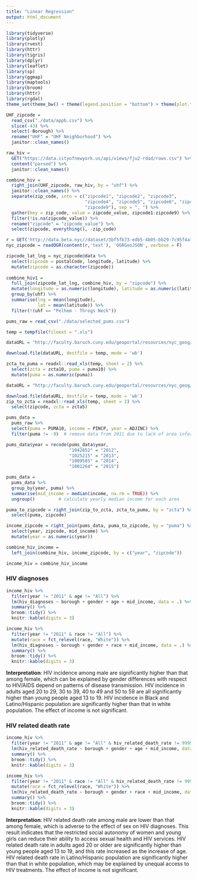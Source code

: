 ```yaml
---
title: "Linear Regression"
output: html_document
---
```


```r
library(tidyverse)
library(plotly)
library(rvest)
library(httr)
library(tigris)
library(dplyr)
library(leaflet)
library(sp)
library(ggmap)
library(maptools)
library(broom)
library(httr)
library(rgdal)
theme_set(theme_bw() + theme(legend.position = "bottom") + theme(plot.title = element_text(hjust = 0.5)))
```

```r
UHF_zipcode = 
  read_csv("./data/appb.csv") %>% 
  slice(-43) %>% 
  select(-Borough) %>% 
  rename("UHF" = "UHF Neighborhood") %>% 
  janitor::clean_names()
```

```r
raw_hiv = 
  GET("https://data.cityofnewyork.us/api/views/fju2-rdad/rows.csv") %>% 
  content("parsed") %>% 
  janitor::clean_names()

combine_hiv = 
  right_join(UHF_zipcode, raw_hiv, by = "uhf") %>%
  janitor::clean_names() %>% 
  separate(zip_code, into = c("zipcode1", "zipcode2", "zipcode3", 
                              "zipcode4", "zipcode5", "zipcode6", "zipcode7", "zipcode8",
                              "zipcode9"), sep = ", ") %>% 
  gather(key = zip_code, value = zipcode_value, zipcode1:zipcode9) %>% 
  filter(!is.na(zipcode_value)) %>% 
  rename("zipcode" = "zipcode_value") %>% 
  select(zipcode, everything(), -zip_code)
```

```r
r = GET('http://data.beta.nyc//dataset/3bf5fb73-edb5-4b05-bb29-7c95f4a727fc/resource/6df127b1-6d04-4bb7-b983-07402a2c3f90/download/f4129d9aa6dd4281bc98d0f701629b76nyczipcodetabulationareas.geojson')
nyc_zipcode = readOGR(content(r,'text'), 'OGRGeoJSON', verbose = F)

zipcode_lat_lng = nyc_zipcode@data %>% 
  select(zipcode = postalCode, longitude, latitude) %>% 
  mutate(zipcode = as.character(zipcode))
  
combine_hiv1 = 
  full_join(zipcode_lat_lng, combine_hiv, by = "zipcode") %>% 
  mutate(longitude = as.numeric(longitude), latitude = as.numeric(latitude)) %>% 
  group_by(uhf) %>% 
  summarise(lng = mean(longitude),
            lat = mean(latitude)) %>% 
  filter(!(uhf == "Pelhem - Throgs Neck"))
```

```r
pums_raw = read_csv("./data/selected_pums.csv")

temp = tempfile(fileext = ".xls")

dataURL = "http://faculty.baruch.cuny.edu/geoportal/resources/nyc_geog/nyc_zcta10_to_puma10.xls"

download.file(dataURL, destfile = temp, mode = 'wb')

zcta_to_puma = readxl::read_xls(temp, sheet = 2) %>% 
  select(zcta = zcta10, puma = puma10) %>% 
  mutate(puma = as.numeric(puma))

dataURL = "http://faculty.baruch.cuny.edu/geoportal/resources/nyc_geog/zip_to_zcta10_nyc_revised.xls"

download.file(dataURL, destfile = temp, mode = 'wb')
zip_to_zcta = readxl::read_xls(temp, sheet = 2) %>% 
  select(zipcode, zcta = zcta5) 
```

```r
pums_data = 
  pums_raw %>% 
  select(puma = PUMA10, income = PINCP, year = ADJINC) %>% 
  filter(puma != -9)  # remove data from 2011 due to lack of area information

pums_data$year = recode(pums_data$year, 
                        "1042852" = "2012",
                        "1025215" = "2013",  
                        "1009585" = "2014", 
                        "1001264" = "2015")   

pums_data = 
  pums_data %>% 
  group_by(year, puma) %>% 
  summarise(mid_income = median(income, na.rm = TRUE)) %>% 
  ungroup()         # calculate yearly median income for each area
```

```r
puma_to_zipcode = right_join(zip_to_zcta, zcta_to_puma, by = "zcta") %>%   # generaate a puma to zipcode file
  select(puma, zipcode)

income_zipcode = right_join(pums_data, puma_to_zipcode, by = "puma") %>%  # matching zipcode with median income data
  select(year, zipcode, mid_income) %>% 
  mutate(year = as.numeric(year))

combine_hiv_income = 
  left_join(combine_hiv, income_zipcode, by = c("year", "zipcode"))

income_hiv = combine_hiv_income
```



### HIV diagnoses

```r
income_hiv %>% 
  filter(year != "2011" & age != "All") %>%
  lm(hiv_diagnoses ~ borough + gender + age + mid_income, data = .) %>% 
  summary() %>% 
  broom::tidy() %>% 
  knitr::kable(digits = 3)

income_hiv %>% 
  filter(year != "2011" & race != "All") %>%
  mutate(race = fct_relevel(race, "White")) %>% 
  lm(hiv_diagnoses ~ borough + gender + race + mid_income, data = .) %>% 
  summary() %>% 
  broom::tidy() %>% 
  knitr::kable(digits = 3)
```

**Interpretation**:
HIV incidence among male are significantly higher than that among female, which can be explained by gender differences with respect to HIV/AIDS depend on patterns of disease transmission. HIV incidence in adults aged 20 to 29, 30 to 39, 40 to 49 and 50 to 59 are all significantly higher than young people aged 13 to 19. HIV incidence in Black and Latino/Hispanic population are significantly higher than that in white population. The effect of income is not significant.

### HIV related death rate

```r
income_hiv %>% 
  filter(year != "2011" & age != "All" & hiv_related_death_rate != 99999) %>%
  lm(hiv_related_death_rate ~ borough + gender + age + mid_income, data = .) %>% 
  summary() %>% 
  broom::tidy() %>% 
  knitr::kable(digits = 3)

income_hiv %>% 
  filter(year != "2011" & race != "All" & hiv_related_death_rate != 99999) %>%
  mutate(race = fct_relevel(race, "White")) %>%
  lm(hiv_related_death_rate ~ borough + gender + race + mid_income, data = .) %>% 
  summary() %>% 
  broom::tidy() %>% 
  knitr::kable(digits = 3)
```

**Interpretation**:
HIV related death rate among male are lower than that among female, which is adverse to the effect of sex on HIV diagnoses. This result indicates that the restricted social autonomy of women and young girls can reduce their ability to access sexual health and HIV services. HIV related death rate in adults aged 20 or older are significantly higher than young people aged 13 to 19, and this rate increased as the increase of age. HIV related death rate in Latino/Hispanic population are significantly higher than that in white population, which may be explained by unequal access to HIV treatments. The effect of income is not significant.